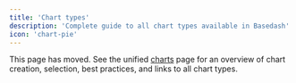```yaml
---
title: 'Chart types'
description: 'Complete guide to all chart types available in Basedash'
icon: 'chart-pie'
---
```


This page has moved. See the unified [charts](/features/charts) page for an overview of chart creation, selection, best practices, and links to all chart types.
